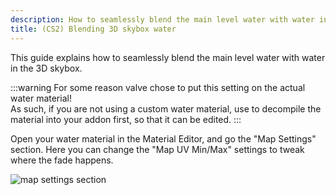```yaml
---
description: How to seamlessly blend the main level water with water in the 3D skybox.
title: (CS2) Blending 3D skybox water
---
```


This guide explains how to seamlessly blend the main level water with water in the 3D skybox.

:::warning
For some reason valve chose to put this setting on the actual water material!\
As such, if you are not using a custom water material, use <Tool name="s2v" link="https://valveresourceformat.github.io/" /> to decompile the material into your addon first, so that it can be edited. 
:::

Open your water material in the Material Editor, and go the "Map Settings" section. Here you can change the "Map UV Min/Max" settings to tweak where the fade happens.

![map settings section](./mapSettingsSection.png "Map Settings")